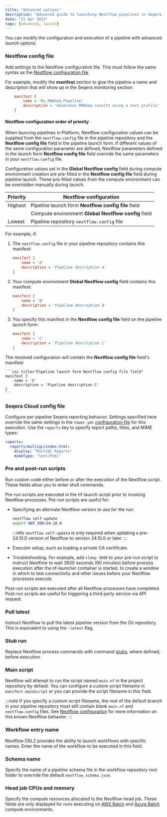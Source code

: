 ```yaml
---
title: "Advanced options"
description: "Advanced guide to launching Nextflow pipelines in Seqera Platform"
date: "21 Apr 2023"
tags: [advanced, launch]
---
```


You can modify the configuration and execution of a pipeline with advanced launch options.

### Nextflow config file

Add settings to the Nextflow configuration file. This must follow the same syntax as the [Nextflow configuration file](https://www.nextflow.io/docs/latest/config.html#config-syntax).

For example, modify the **manifest** section to give the pipeline a name and description that will show up in the Seqera monitoring section:

```ini
    manifest {
        name = 'My_RNASeq_Pipeline'
        description = 'Generates RNASeq results using a test profile'
    }
```

#### Nextflow configuration order of priority

When launcing pipelines in Platform, Nextflow configuration values can be supplied from the `nextflow.config` file in the pipeline repository and the **Nextflow config file** field in the pipeline launch form. If different values of the same configuration parameter are defined, Nextflow parameters defined in the launch form **Nextflow config file** field override the same parameters in your `nextflow.config` file. 

Configuration values set in the **Global Nextflow config** field during compute environment creation are pre-filled in the **Nextflow config file** field during pipeline launch. These pre-filled values from the compute environment can be overridden manually during launch. 

| Priority | Nextflow configuration                               |
|----------|------------------------------------------------------|
| Highest  | Pipeline launch form **Nextflow config file** field  |
|                | Compute environment **Global Nextflow config** field |
| Lowest   | Pipeline repository `nextflow.config` file           |

For example, if:

1. The `nextflow.config` file in your pipeline repository contains this manifest: 

    ```ini title="Pipeline repository config file"
    manifest {
        name = 'A'
        description = 'Pipeline description A'
    }
    ```

2. Your compute environment **Global Nextflow config** field contains this manifest:

    ```ini title="Compute environment Global Nextflow config field"
    manifest {
        name = 'B'
        description = 'Pipeline description B'
    }
    ```

3. You specify this manifest in the **Nextflow config file** field on the pipeline launch form:

    ```ini title="Pipeline launch form Nextflow config file field"
    manifest {
        name = 'C'
        description = 'Pipeline description C'
    }
    ```

The resolved configuration will contain the **Nextflow config file** field's manifest:

    ```ini title="Pipeline launch form Nextflow config file field"
    manifest {
        name = 'C'
        description = 'Pipeline description C'
    }
    ```

### Seqera Cloud config file

Configure per-pipeline Seqera reporting behavior. Settings specified here override the same settings in the `tower.yml` [configuration file](../enterprise/configuration/overview.mdx) for this execution. Use the `reports` key to specify report paths, titles, and MIME types:

```yml
reports:
  reports/multiqc/index.html:
    display: "MultiQC Reports"
    mimeType: "text/html"
```

### Pre and post-run scripts

Run custom code either before or after the execution of the Nextflow script. These fields allow you to enter shell commands.

Pre-run scripts are executed in the nf-launch script prior to invoking Nextflow processes. Pre-run scripts are useful for:
- Specifying an alternate Nextflow version to use for the run:

    ```bash 
    nextflow self-update
    export NXF_VER=24.10.0
    ```
    :::info
    `nextflow self-update` is only required when updating a pre-24.10.0 version of Nextflow to version 24.10.0 or later. 
    :::
- Executor setup, such as loading a private CA certificate.
- Troubleshooting. For example, add `sleep 3600` to your pre-run script to instruct Nextflow to wait 3600 seconds (60 minutes) before process execution after the nf-launcher container is started, to create a window in which to test connectivity and other issues before your Nextflow processes execute.

Post-run scripts are executed after all Nextflow processes have completed. Post-run scripts are useful for triggering a third party service via API request.

### Pull latest

Instruct Nextflow to pull the latest pipeline version from the Git repository. This is equivalent to using the `-latest` flag.

### Stub run 

Replace Nextflow process commands with command [stubs](https://www.nextflow.io/docs/latest/process.html#stub), where defined, before execution. 

### Main script

Nextflow will attempt to run the script named `main.nf` in the project repository by default. You can configure a custom script filename in `manifest.mainScript` or you can provide the script filename in this field.

:::note
If you specify a custom script filename, the root of the default branch in your pipeline repository must still contain blank `main.nf` and `nextflow.config` files. See [Nextflow configuration](../troubleshooting_and_faqs/nextflow.mdx) for more information on this known Nextflow behavior.
:::

### Workflow entry name

Nextflow DSL2 provides the ability to launch workflows with specific names. Enter the name of the workflow to be executed in this field.

### Schema name 

Specify the name of a pipeline schema file in the workflow repository root folder to override the default `nextflow_schema.json`. 

### Head job CPUs and memory

Specify the compute resources allocated to the Nextflow head job. These fields are only displayed for runs executing on [AWS Batch](../compute-envs/aws-batch.mdx) and [Azure Batch](../compute-envs/azure-batch.mdx) compute environments. 

